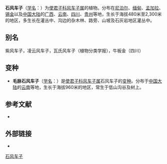 {{Speciesbox
| name = 石风车子
| status = 
| status_system = 
| image =
| genus = Combretum
| species = wallichii
| authority = DC.
}}

'''石风车子'''（[[学名|学名]]：{{lang|la|''Combretum wallichii''}}）为[[使君子科|使君子科]][[风车子属|风车子属]]的植物。分布在[[尼泊尔|尼泊尔]]、[[缅甸|缅甸]]、[[孟加拉|孟加拉]]、[[锡金|锡金]]以及[[中国大陆|中国大陆]]的[[广西|广西]]、[[云南|云南]]、[[四川|四川]]、[[贵州|贵州]]等地，生长于海拔480米至2,300米的地区，多生长在灌丛中、沟边的杂木林、路旁、山坡及石灰岩地区灌丛中。

== 别名 ==
紫风车子，凌云风车子，瓦氏风车子（植物分类学报），牛板金（四川）

== 变种 ==
* '''毛脉石风车子'''（[[学名|学名]]：{{lang|la|''Combretum wallichii'' var. ''pubinerve''}}）是[[使君子科|使君子科]][[风车子属|风车子属]]石风车子的[[变种|变种]]。分布于[[中国大陆|中国大陆]]的[[云南|云南]]等地，生长于海拔960米的地区，常生于低山沟谷及树上。

== 参考文献 ==
<div class="references-small">
* {{cite web| url =http://www.bioinfo.cn/db05/KmzwSpecies.php?action=view&id=2772| title =石风车子（原变种）| work =《中国高等植物数据库全库》| publisher =中国科学院微生物研究所| author =昆明植物研究所| accessdate =2009-02-23| deadurl =yes| archiveurl =https://web.archive.org/web/20160305065223/http://www.bioinfo.cn/db05/KmzwSpecies.php?action=view&id=2772| archivedate =2016-03-05}}
</div>
== 外部链接 ==
*{{FRPS}}
{{Taxonbar|from=Q15226208}}

[[Category:风车子属|石风车子]]


{{植物小作品}}